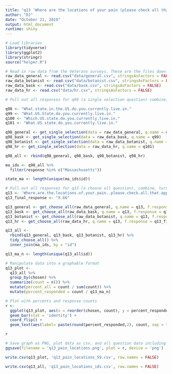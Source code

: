 ```yaml
---
title: "q13 'Where are the locations of your pain (please check all that apply)' (MA Veterans)"
author: "DJ"
date: "October 21, 2019"
output: html_document
runtime: shiny
---
```


```r
# Load libraries
library(tidyverse)
library(ggplot2)
library(stringr)
source("helper.R")
```

```r
# Read in raw data from the Veterans surveys. These are the files downloaded from survey monkey saved as a .csv
raw_data_general <- read.csv("data/general.csv", stringsAsFactors = FALSE)
raw_data_botanist <- read.csv("data/botanist.csv", stringsAsFactors = FALSE)
raw_data_bask <- read.csv("data/bask.csv", stringsAsFactors = FALSE)
raw_data_hr <- read.csv("data/hr.csv", stringsAsFactors = FALSE)
```

```r
# Pull out all responses for q98 (a single selection question) combine, then determine 'question n' (subsequent q are labeled for convenience, do not respond to survey q#)

q98 <- "What.state.in.the.US.do.you.currently.live.in."
q99 <- "What.US.State.do.you.currently.live.in."
q100 <- "Which.US.state.do.you.currently.live.in."
q101 <- "What.US.state.do.you.currently.live.in."

q98_general <- get_single_selection(data = raw_data_general, q.name = q98)
q98_bask <- get_single_selection(data = raw_data_bask, q.name = q99)
q98_botanist <- get_single_selection(data = raw_data_botanist, q.name = q100)
q98_hr <- get_single_selection(data = raw_data_hr, q.name = q101)

q98_all <- rbind(q98_general, q98_bask, q98_botanist, q98_hr)

ma_ids <- q98_all %>% 
  filter(response %in% c("Massachusetts"))

state_ma <- length(unique(ma_ids$id))
```

```r
# Pull out all responses for q13 (a choose all question), combine, turn into a tidy data format for further processing then determine 'question n'
q13 <- 'Where.are.the.locations.of.your.pain..please.check.all.that.apply.'
q13_final_response <- "X.66"

q13_general <- get_choose_all(raw_data_general, q.name = q13, f.response = q13_final_response)
q13_bask <- get_choose_all(raw_data_bask, q.name = q13, f.response = q13_final_response)
q13_botanist <- get_choose_all(raw_data_botanist, q.name = q13, f.response = q13_final_response)
q13_hr <- get_choose_all(raw_data_hr, q.name = q13, f.response = q13_final_response)

q13_all <- 
  rbind(q13_general, q13_bask, q13_botanist, q13_hr) %>%
  tidy_choose_all() %>%
  inner_join(ma_ids, by = "id")

q13_ma_n <- length(unique(q13_all$id))
```

```r
# Manipulate data into a graphable format
q13_plot <-
  q13_all %>%
  group_by(chosen) %>%
  summarize(count = n()) %>%
  mutate(percent_all = count / sum(count)) %>%
  mutate(percent_responded = count / q13_ma_n)
```

```r
# Plot with percents and response counts
r <- 
  ggplot(q13_plot, aes(x = reorder(chosen, count), y = percent_responded)) +
  geom_bar(stat = 'identity') +
  coord_flip() +
  geom_text(aes(label= paste(round(percent_responded,2), count, sep = "***")))

r
```

```r
# Save graph as PNG, plot data as csv, and all question data including response IDs as csv (save question n and N at end of plot file as "_x.x")
ggsave(filename = 'q13_pain_locations.png', plot = r, device = 'png')

write.csv(q13_plot, 'q13_pain_locations_59.csv', row.names = FALSE)

write.csv(q13_all, 'q13_pain_locations_ids.csv', row.names = FALSE)
```
